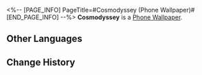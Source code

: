 <%-- [PAGE_INFO]
PageTitle=#Cosmodyssey (Phone Wallpaper)#
[END_PAGE_INFO] --%>
{{Item Infobox
|title       = Cosmodyssey
|id          = 221005
|image       = Item Cosmodyssey (Phone Wallpaper).png{{subst:void|<!--$UPLOAD:<<SpriteOutput/ItemFigures/221005.png>-<Item Cosmodyssey (Phone Wallpaper).png>-<Item Icons>>-->}}
|type        = Phone Wallpaper
|invCategory = 
|rarity      = 4
|effect      = 
|description = After obtaining Phone wallpapers, they can be changed in the Phone function
|source1     = Obtained from the [[Cosmodyssey]] Event
}}
{{Description|''"The 'Trailblaze' will not end."''<br />''"Let's head toward the shimmering stars together!"''}}
'''Cosmodyssey''' is a [[Phone Wallpaper]].

==Other Languages==
{{Other Languages
|en   = Cosmodyssey
|zhs  = 星间旅行
|zht  = 星間旅行
|ja   = 星間旅行
|ko   = 성간 여행
|es   = Cosmodisea
|fr   = Cosmopoly
|ru   = Звёздная одиссея
|th   = ตะลุยจักรวาล
|vi   = Cờ Tỷ Phú Vũ Trụ
|de   = Kosmonopoly
|id   = Perjalanan Antarbintang
|pt   = Cosmodisseia
}}

==Change History==
{{Change History|2.1}}